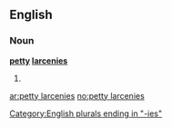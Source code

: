 ==English==

===Noun===
'''[[petty]] [[larceny|larcenies]]'''

# {{plural of|[[petty larceny]]}}

[[Category:English plurals ending in "-ies"]]

[[ar:petty larcenies]]
[[no:petty larcenies]]